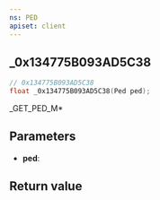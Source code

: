 ```yaml
---
ns: PED
apiset: client
---
```

## _0x134775B093AD5C38

```c
// 0x134775B093AD5C38
float _0x134775B093AD5C38(Ped ped);
```

_GET_PED_M*

## Parameters
* **ped**:

## Return value